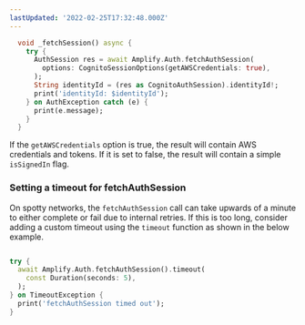 ```yaml
---
lastUpdated: '2022-02-25T17:32:48.000Z'
---
```

```dart
  void _fetchSession() async {
    try {
      AuthSession res = await Amplify.Auth.fetchAuthSession(
        options: CognitoSessionOptions(getAWSCredentials: true),
      );
      String identityId = (res as CognitoAuthSession).identityId!;
      print('identityId: $identityId');
    } on AuthException catch (e) {
      print(e.message);
    }
  }
```

If the `getAWSCredentials` option is true, the result will contain AWS credentials and tokens.  If it is set to false, the result will contain a simple `isSignedIn` flag. 

### Setting a timeout for fetchAuthSession

On spotty networks, the `fetchAuthSession` call can take upwards of a minute to either complete or fail due to internal retries. If this is too long, consider adding a custom timeout using the `timeout` function as shown in the below example.

```dart

try {
  await Amplify.Auth.fetchAuthSession().timeout(
    const Duration(seconds: 5),
  );
} on TimeoutException {
  print('fetchAuthSession timed out');
}

```

